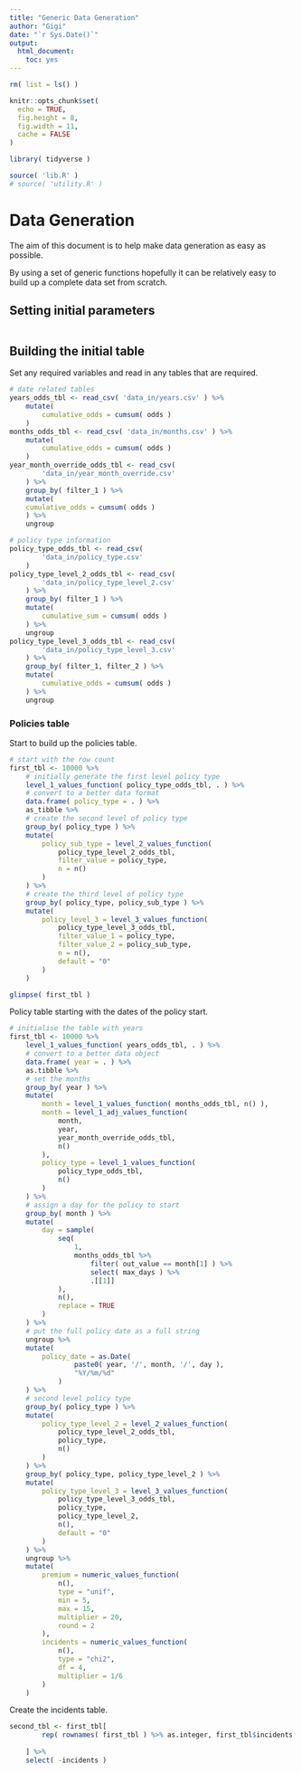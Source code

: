 ```yaml
---
title: "Generic Data Generation"
author: "Gigi"
date: "`r Sys.Date()`"
output: 
  html_document: 
    toc: yes
---
```


```r
rm( list = ls() )

knitr::opts_chunk$set(
  echo = TRUE,
  fig.height = 8,
  fig.width = 11,
  cache = FALSE
)

library( tidyverse )

source( 'lib.R' )
# source( 'utility.R' )
```

# Data Generation

The aim of this document is to help make data generation as easy as possible.

By using a set of generic functions hopefully it can be relatively easy to build up a complete data set from scratch.

## Setting initial parameters

```r

```

## Building the initial table

Set any required variables and read in any tables that are required.

```r
# date related tables
years_odds_tbl <- read_csv( 'data_in/years.csv' ) %>% 
    mutate(
        cumulative_odds = cumsum( odds )
    )
months_odds_tbl <- read_csv( 'data_in/months.csv' ) %>% 
    mutate(
        cumulative_odds = cumsum( odds )
    )
year_month_override_odds_tbl <- read_csv( 
        'data_in/year_month_override.csv' 
    ) %>% 
    group_by( filter_1 ) %>% 
    mutate(
    cumulative_odds = cumsum( odds )
    ) %>% 
    ungroup

# policy type information
policy_type_odds_tbl <- read_csv( 
        'data_in/policy_type.csv' 
    )
policy_type_level_2_odds_tbl <- read_csv( 
        'data_in/policy_type_level_2.csv' 
    ) %>% 
    group_by( filter_1 ) %>% 
    mutate(
        cumulative_sum = cumsum( odds )
    ) %>% 
    ungroup
policy_type_level_3_odds_tbl <- read_csv( 
        'data_in/policy_type_level_3.csv' 
    ) %>% 
    group_by( filter_1, filter_2 ) %>% 
    mutate(
        cumulative_odds = cumsum( odds )
    ) %>% 
    ungroup
```

### Policies table

Start to build up the policies table. 

```r
# start with the row count
first_tbl <- 10000 %>% 
    # initially generate the first level policy type
    level_1_values_function( policy_type_odds_tbl, . ) %>% 
    # convert to a better data format
    data.frame( policy_type = . ) %>% 
    as_tibble %>% 
    # create the second level of policy type
    group_by( policy_type ) %>% 
    mutate(
        policy_sub_type = level_2_values_function( 
            policy_type_level_2_odds_tbl, 
            filter_value = policy_type, 
            n = n() 
        )
    ) %>% 
    # create the third level of policy type
    group_by( policy_type, policy_sub_type ) %>% 
    mutate(
        policy_level_3 = level_3_values_function( 
            policy_type_level_3_odds_tbl, 
            filter_value_1 = policy_type, 
            filter_value_2 = policy_sub_type, 
            n = n(), 
            default = "0" 
        )
    )

glimpse( first_tbl )
```

Policy table starting with the dates of the policy start.
 
```r
# initialise the table with years
first_tbl <- 10000 %>% 
    level_1_values_function( years_odds_tbl, . ) %>% 
    # convert to a better data object
    data.frame( year = . ) %>% 
    as.tibble %>% 
    # set the months
    group_by( year ) %>% 
    mutate(
        month = level_1_values_function( months_odds_tbl, n() ),
        month = level_1_adj_values_function(
            month,
            year,
            year_month_override_odds_tbl,
            n()
        ),
        policy_type = level_1_values_function( 
            policy_type_odds_tbl, 
            n() 
        )
    ) %>% 
    # assign a day for the policy to start
    group_by( month ) %>% 
    mutate(
        day = sample( 
            seq( 
                1, 
                months_odds_tbl %>% 
                    filter( out_value == month[1] ) %>% 
                    select( max_days ) %>% 
                    .[[1]] 
            ), 
            n(), 
            replace = TRUE 
        )
    ) %>% 
    # put the full policy date as a full string
    ungroup %>% 
    mutate(
        policy_date = as.Date( 
                paste0( year, '/', month, '/', day ), 
                "%Y/%m/%d" 
            )
    ) %>% 
    # second level policy type
    group_by( policy_type ) %>% 
    mutate(
        policy_type_level_2 = level_2_values_function(
            policy_type_level_2_odds_tbl,
            policy_type,
            n()
        )
    ) %>% 
    group_by( policy_type, policy_type_level_2 ) %>% 
    mutate(
        policy_type_level_3 = level_3_values_function(
            policy_type_level_3_odds_tbl,
            policy_type,
            policy_type_level_2,
            n(),
            default = "0"
        )
    ) %>% 
    ungroup %>% 
    mutate(
        premium = numeric_values_function(
            n(),
            type = "unif",
            min = 5,
            max = 15,
            multiplier = 20,
            round = 2
        ),
        incidents = numeric_values_function(
            n(),
            type = "chi2",
            df = 4,
            multiplier = 1/6
        )
    )
```

Create the incidents table.

```r
second_tbl <- first_tbl[ 
        rep( rownames( first_tbl ) %>% as.integer, first_tbl$incidents ), 
        
    ] %>% 
    select( -incidents )
```

